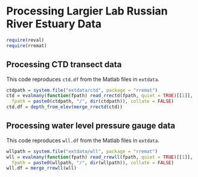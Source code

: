 # Processing Largier Lab Russian River Estuary Data

```{r include = FALSE}
require(reval)
require(rremat)
```

## Processing CTD transect data

This code reproduces `ctd.df` from the Matlab files in `extdata`.

```{r process-ctd}
ctdpath = system.file("extdata/ctd", package = "rremat")
ctd = evalmany(function(fpath) read_rrectd(fpath, quiet = TRUE)[[1]], 
  fpath = paste0(ctdpath, "/", dir(ctdpath)), collate = FALSE)
ctd.df = depth_from_elev(merge_rrectd(ctd))
```

## Processing water level pressure gauge data

This code reproduces `wll.df` from the Matlab files in `extdata`.

```{r process-wll}
wllpath = system.file("extdata/wll", package = "rremat")
wll = evalmany(function(fpath) read_rrewll(fpath, quiet = TRUE)[[1]], 
  fpath = paste0(wllpath, "/", dir(wllpath)), collate = FALSE) 
wll.df = merge_rrewll(wll)
```
